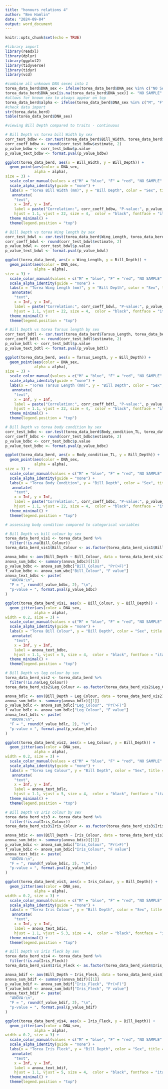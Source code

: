 ---
title: "honours relations 4"
author: "Ben Hamlin"
date: "2024-09-04"
output: word_document
---

```{r setup, include=FALSE}
knitr::opts_chunk$set(echo = TRUE)
```

```{r}
#library import
library(readxl)
library(dplyr)
library(ggplot2)
library(tidyverse)
library(tidyr)
library(vcd)
```


```{r}
#combine all unknown DNA sexes into 1
torea_data_berd$DNA_sex <- ifelse(torea_data_berd$DNA_sex %in% c("NO SAMPLE", "X"), "NO SAMPLE", torea_data_berd$DNA_sex)
torea_data_berd$DNA_sex[is.na(torea_data_berd$DNA_sex)] <- "NO SAMPLE"
#allows for known sex to always appear on top
torea_data_berd$alpha <- ifelse(torea_data_berd$DNA_sex %in% c("M", "F"), 1, 0.7)
#check data import 
str(torea_data_berd)
table(torea_data_berd$DNA_sex)
```

```{r}
#viewing Bill Depth compared to traits - continuous

# Bill Depth vs torea bill Width by sex
corr_test_bdbw <- cor.test(torea_data_berd$Bill_Width, torea_data_berd$Bill_Depth)
corr_coeff_bdbw <- round(corr_test_bdbw$estimate, 2)
p_value_bdbw <- corr_test_bdbw$p.value
p_value_text_bdbw <- format.pval(p_value_bdbw)

ggplot(torea_data_berd, aes(x = Bill_Width, y = Bill_Depth)) +
  geom_point(aes(color = DNA_sex,
             alpha = alpha),
size = 3) +
  scale_color_manual(values = c("M" = "blue", "F" = "red", "NO SAMPLE" = "grey")) +
  scale_alpha_identity(guide = "none") +
  labs(x = "Torea Bill Width (mm)", y = "Bill Depth", color = "Sex", title = "Torea Bill Width vs Bill Depth") +
   annotate(
    "text", 
    x = Inf, y = Inf, 
    label = paste("Correlation:", corr_coeff_bdbw, "P-value:", p_value_text_bdbw),
    hjust = 1.1, vjust = 22, size = 4,  color = "black", fontface = "italic") +
  theme_minimal() +
  theme(legend.position = "top")

# Bill Depth vs torea Wing length by sex
corr_test_bdwl <- cor.test(torea_data_berd$Wing_Length, torea_data_berd$Bill_Depth)
corr_coeff_bdwl <- round(corr_test_bdwl$estimate, 2)
p_value_bdwl <- corr_test_bdwl$p.value
p_value_text_bdwl <- format.pval(p_value_bdwl)

ggplot(torea_data_berd, aes(x = Wing_Length, y = Bill_Depth)) +
  geom_point(aes(color = DNA_sex,
             alpha = alpha),
size = 3) +
  scale_color_manual(values = c("M" = "blue", "F" = "red", "NO SAMPLE" = "grey")) +
  scale_alpha_identity(guide = "none") +
  labs(x = "Torea Wing Length (mm)", y = "Bill Depth", color = "Sex", title = "Torea wing length vs Bill Depth") +
   annotate(
    "text", 
    x = Inf, y = Inf, 
    label = paste("Correlation:", corr_coeff_bdwl, "P-value:", p_value_text_bdwl),
    hjust = 1.1, vjust = 22, size = 4,  color = "black", fontface = "italic") +
  theme_minimal() +
  theme(legend.position = "top")

# Bill Depth vs torea Tarsus length by sex
corr_test_bdtl <- cor.test(torea_data_berd$Tarsus_Length, torea_data_berd$Bill_Depth)
corr_coeff_bdtl <- round(corr_test_bdtl$estimate, 2)
p_value_bdtl <- corr_test_bdtl$p.value
p_value_text_bdtl <- format.pval(p_value_bdtl)

ggplot(torea_data_berd, aes(x = Tarsus_Length, y = Bill_Depth)) +
  geom_point(aes(color = DNA_sex,
             alpha = alpha),
size = 3) +
  scale_color_manual(values = c("M" = "blue", "F" = "red", "NO SAMPLE" = "grey")) +
  scale_alpha_identity(guide = "none") +
  labs(x = "Torea Tarsus Length (mm)", y = "Bill Depth", color = "Sex", title = "Torea tarsus length vs Bill Depth") +
   annotate(
    "text", 
    x = Inf, y = Inf, 
    label = paste("Correlation:", corr_coeff_bdtl, "P-value:", p_value_text_bdtl),
    hjust = 1.1, vjust = 22, size = 4,  color = "black", fontface = "italic") +
  theme_minimal() +
  theme(legend.position = "top")

# Bill Depth vs torea body condition by sex
corr_test_bdbc <- cor.test(torea_data_berd$Body_condition_TL, torea_data_berd$Bill_Depth)
corr_coeff_bdbc <- round(corr_test_bdbc$estimate, 2)
p_value_bdbc <- corr_test_bdbc$p.value
p_value_text_bdbc <- format.pval(p_value_bdbc)

ggplot(torea_data_berd, aes(x = Body_condition_TL, y = Bill_Depth)) +
  geom_point(aes(color = DNA_sex,
             alpha = alpha),
size = 3) +
  scale_color_manual(values = c("M" = "blue", "F" = "red", "NO SAMPLE" = "grey")) +
  scale_alpha_identity(guide = "none") +
  labs(x = "Torea Body Condition", y = "Bill Depth", color = "Sex", title = "Torea body condition vs Bill Depth") +
   annotate(
    "text", 
    x = Inf, y = Inf, 
    label = paste("Correlation:", corr_coeff_bdbc, "P-value:", p_value_text_bdbc),
    hjust = 1.1, vjust = 22, size = 4,  color = "black", fontface = "italic") +
  theme_minimal() +
  theme(legend.position = "top")

# assessing body condition compared to categorical variables

# Bill Depth vs bill colour by sex
torea_data_berd_vis1 <- torea_data_berd %>%
  filter(!is.na(Bill_Colour))
torea_data_berd_vis1$Bill_Colour <- as.factor(torea_data_berd_vis1$Bill_Colour)

anova_bdbc <- aov(Bill_Depth ~ Bill_Colour, data = torea_data_berd_vis1)
anova_sum_bdbc <- summary(anova_bdbc)[[1]]
p_value_bdbc <- anova_sum_bdbc["Bill_Colour", "Pr(>F)"]
f_value_bdbc <- anova_sum_wbc["Bill_Colour", "F value"]
anova_text_bdbc <- paste(
  "ANOVA:\n",
  "F = ", round(f_value_bdbc, 2), "\n",
  "p-value = ", format.pval(p_value_bdbc)
)

ggplot(torea_data_berd_vis1, aes(x = Bill_Colour, y = Bill_Depth)) +
  geom_jitter(aes(color = DNA_sex,
             alpha = alpha),
width = 0.2, size = 3) +
  scale_color_manual(values = c("M" = "blue", "F" = "red", "NO SAMPLE" = "grey")) +
  scale_alpha_identity(guide = "none") +
  labs(x = "Torea Bill Colour", y = "Bill Depth", color = "Sex", title = "Torea bill colour vs Bill Depth") +
   annotate(
    "text", 
    x = Inf, y = Inf, 
    label = anova_text_bdbc,
    hjust = 1.1, vjust = 5, size = 4,  color = "black", fontface = "italic") +
  theme_minimal() +
  theme(legend.position = "top")

# Bill Depth vs leg colour by sex
torea_data_berd_vis2 <- torea_data_berd %>%
  filter(!is.na(Leg_Colour))
torea_data_berd_vis2$Leg_Colour <- as.factor(torea_data_berd_vis2$Leg_Colour)

anova_bdlc <- aov(Bill_Depth ~ Leg_Colour, data = torea_data_berd_vis2)
anova_sum_bdlc <- summary(anova_bdlc)[[1]]
p_value_bdlc <- anova_sum_bdlc["Leg_Colour", "Pr(>F)"]
f_value_bdlc <- anova_sum_bdlc["Leg_Colour", "F value"]
anova_text_bdlc <- paste(
  "ANOVA:\n",
  "F = ", round(f_value_bdlc, 2), "\n",
  "p-value = ", format.pval(p_value_bdlc)
)

ggplot(torea_data_berd_vis2, aes(x = Leg_Colour, y = Bill_Depth)) +
  geom_jitter(aes(color = DNA_sex,
             alpha = alpha),
width = 0.2, size = 3) +
  scale_color_manual(values = c("M" = "blue", "F" = "red", "NO SAMPLE" = "grey")) +
  scale_alpha_identity(guide = "none") +
  labs(x = "Torea Leg Colour", y = "Bill Depth", color = "Sex", title = "Torea leg colour vs Bill Depth") +
   annotate(
    "text", 
    x = Inf, y = Inf, 
    label = anova_text_bdlc,
    hjust = 1.1, vjust = 5, size = 4,  color = "black", fontface = "italic") +
  theme_minimal() +
  theme(legend.position = "top")

# Bill Depth vs Iris colour by sex
torea_data_berd_vis3 <- torea_data_berd %>%
  filter(!is.na(Iris_Colour))
torea_data_berd_vis3$Iris_Colour <- as.factor(torea_data_berd_vis3$Iris_Colour)

anova_bdic <- aov(Bill_Depth ~ Iris_Colour, data = torea_data_berd_vis3)
anova_sum_bdic <- summary(anova_bdic)[[1]]
p_value_bdic <- anova_sum_bdic["Iris_Colour", "Pr(>F)"]
f_value_bdic <- anova_sum_bdic["Iris_Colour", "F value"]
anova_text_bdic <- paste(
  "ANOVA:\n",
  "F = ", round(f_value_bdic, 2), "\n",
  "p-value = ", format.pval(p_value_bdic)
)

ggplot(torea_data_berd_vis3, aes(x = Iris_Colour, y = Bill_Depth)) +
  geom_jitter(aes(color = DNA_sex,
             alpha = alpha),
width = 0.2, size = 3) +
  scale_color_manual(values = c("M" = "blue", "F" = "red", "NO SAMPLE" = "grey")) +
  scale_alpha_identity(guide = "none") +
  labs(x = "Torea Iris Colour", y = "Bill Depth", color = "Sex", title = "Torea iris colour vs Bill Depth") +
   annotate(
    "text", 
    x = Inf, y = Inf, 
    label = anova_text_bdic,
    hjust = 1.1, vjust = 5.3, size = 4,  color = "black", fontface = "italic") +
  theme_minimal() +
  theme(legend.position = "top")

# Bill Depth vs iris fleck by sex
torea_data_berd_vis4 <- torea_data_berd %>%
  filter(!is.na(Iris_Fleck))
torea_data_berd_vis4$Iris_Fleck <- as.factor(torea_data_berd_vis4$Iris_Fleck)

anova_bdif <- aov(Bill_Depth ~ Iris_Fleck, data = torea_data_berd_vis4)
anova_sum_bdif <- summary(anova_bdif)[[1]]
p_value_bdif <- anova_sum_bdif["Iris_Fleck", "Pr(>F)"]
f_value_bdif <- anova_sum_bdif["Iris_Fleck", "F value"]
anova_text_bdif <- paste(
  "ANOVA:\n",
  "F = ", round(f_value_bdif, 2), "\n",
  "p-value = ", format.pval(p_value_bdif)
)

ggplot(torea_data_berd_vis4, aes(x = Iris_Fleck, y = Bill_Depth)) +
  geom_jitter(aes(color = DNA_sex,
             alpha = alpha),
width = 0.2, size = 3) +
  scale_color_manual(values = c("M" = "blue", "F" = "red", "NO SAMPLE" = "grey")) +
  scale_alpha_identity(guide = "none") +
  labs(x = "Torea Iris Fleck", y = "Bill Depth", color = "Sex", title = "Torea iris fleck vs Bill Depth") +
   annotate(
    "text", 
    x = Inf, y = Inf, 
    label = anova_text_bdif,
    hjust = 1.1, vjust = 5, size = 4,  color = "black", fontface = "italic") +
  theme_minimal() +
  theme(legend.position = "top")

```